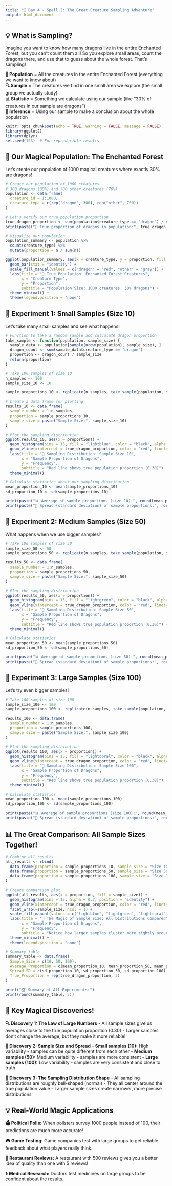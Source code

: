 ```yaml
---
title: "🔮 Day 4 - Spell 2: The Great Creature Sampling Adventure"
output: html_document
---
```


## 💡 What is Sampling?
Imagine you want to know how many dragons live in the entire Enchanted Forest, but you can't count them all! So you explore small areas, count the dragons there, and use that to guess about the whole forest. That's sampling!

**🌲 Population** = All the creatures in the entire Enchanted Forest (everything we want to know about)  
**🔍 Sample** = The creatures we find in one small area we explore (the small group we actually study)  
**📊 Statistic** = Something we calculate using our sample (like "30% of creatures in our sample are dragons")  
**🎯 Inference** = Using our sample to make a conclusion about the whole population

```r
knitr::opts_chunk$set(echo = TRUE, warning = FALSE, message = FALSE)
library(ggplot2)
library(dplyr)
set.seed(123)  # For reproducible results
```

## 🐉 Our Magical Population: The Enchanted Forest
Let's create our population of 1000 magical creatures where exactly 30% are dragons!

```r
# Create our population of 1000 creatures
# 300 dragons (30%) and 700 other creatures (70%)
population <- data.frame(
  creature_id = 1:1000,
  creature_type = c(rep("dragon", 300), rep("other", 700))
)

# Let's verify our true population proportion
true_dragon_proportion <- sum(population$creature_type == "dragon") / nrow(population)
print(paste("🎯 True proportion of dragons in population:", true_dragon_proportion))

# Visualize our population
population_summary <- population %>%
  count(creature_type) %>%
  mutate(proportion = n / sum(n))

ggplot(population_summary, aes(x = creature_type, y = proportion, fill = creature_type)) +
  geom_bar(stat = "identity") +
  scale_fill_manual(values = c("dragon" = "red", "other" = "gray")) +
  labs(title = "🌲 True Population: Enchanted Forest Creatures",
       x = "Creature Type", 
       y = "Proportion",
       subtitle = "Population Size: 1000 creatures, 30% dragons") +
  theme_minimal() +
  theme(legend.position = "none")
```

## 🎣 Experiment 1: Small Samples (Size 10)
Let's take many small samples and see what happens!

```r
# Function to take a random sample and calculate dragon proportion
take_sample <- function(population, sample_size) {
  sample_data <- population[sample(nrow(population), sample_size), ]
  dragon_count <- sum(sample_data$creature_type == "dragon")
  proportion <- dragon_count / sample_size
  return(proportion)
}

# Take 100 samples of size 10
n_samples <- 100
sample_size_10 <- 10

sample_proportions_10 <- replicate(n_samples, take_sample(population, sample_size_10))

# Create a data frame for plotting
results_10 <- data.frame(
  sample_number = 1:n_samples,
  proportion = sample_proportions_10,
  sample_size = paste("Sample Size:", sample_size_10)
)

# Plot the sampling distribution
ggplot(results_10, aes(x = proportion)) +
  geom_histogram(bins = 15, fill = "lightblue", color = "black", alpha = 0.7) +
  geom_vline(xintercept = true_dragon_proportion, color = "red", linetype = "dashed", linewidth = 1) +
  labs(title = "🎲 Sampling Distribution: Sample Size 10",
       x = "Sample Proportion of Dragons", 
       y = "Frequency",
       subtitle = "Red line shows true population proportion (0.30)") +
  theme_minimal()

# Calculate statistics about our sampling distribution
mean_proportion_10 <- mean(sample_proportions_10)
sd_proportion_10 <- sd(sample_proportions_10)

print(paste("📊 Average of sample proportions (size 10):", round(mean_proportion_10, 3)))
print(paste("📏 Spread (standard deviation) of sample proportions:", round(sd_proportion_10, 3)))
```

## 🎣 Experiment 2: Medium Samples (Size 50)
What happens when we use bigger samples?

```r
# Take 100 samples of size 50
sample_size_50 <- 50
sample_proportions_50 <- replicate(n_samples, take_sample(population, sample_size_50))

results_50 <- data.frame(
  sample_number = 1:n_samples,
  proportion = sample_proportions_50,
  sample_size = paste("Sample Size:", sample_size_50)
)

# Plot the sampling distribution
ggplot(results_50, aes(x = proportion)) +
  geom_histogram(bins = 15, fill = "lightgreen", color = "black", alpha = 0.7) +
  geom_vline(xintercept = true_dragon_proportion, color = "red", linetype = "dashed", linewidth = 1) +
  labs(title = "🎯 Sampling Distribution: Sample Size 50",
       x = "Sample Proportion of Dragons", 
       y = "Frequency",
       subtitle = "Red line shows true population proportion (0.30)") +
  theme_minimal()

# Calculate statistics
mean_proportion_50 <- mean(sample_proportions_50)
sd_proportion_50 <- sd(sample_proportions_50)

print(paste("📊 Average of sample proportions (size 50):", round(mean_proportion_50, 3)))
print(paste("📏 Spread (standard deviation) of sample proportions:", round(sd_proportion_50, 3)))
```

## 🎣 Experiment 3: Large Samples (Size 100)
Let's try even bigger samples!

```r
# Take 100 samples of size 100
sample_size_100 <- 100
sample_proportions_100 <- replicate(n_samples, take_sample(population, sample_size_100))

results_100 <- data.frame(
  sample_number = 1:n_samples,
  proportion = sample_proportions_100,
  sample_size = paste("Sample Size:", sample_size_100)
)

# Plot the sampling distribution
ggplot(results_100, aes(x = proportion)) +
  geom_histogram(bins = 15, fill = "lightcoral", color = "black", alpha = 0.7) +
  geom_vline(xintercept = true_dragon_proportion, color = "red", linetype = "dashed", linewidth = 1) +
  labs(title = "🎪 Sampling Distribution: Sample Size 100",
       x = "Sample Proportion of Dragons", 
       y = "Frequency",
       subtitle = "Red line shows true population proportion (0.30)") +
  theme_minimal()

# Calculate statistics
mean_proportion_100 <- mean(sample_proportions_100)
sd_proportion_100 <- sd(sample_proportions_100)

print(paste("📊 Average of sample proportions (size 100):", round(mean_proportion_100, 3)))
print(paste("📏 Spread (standard deviation) of sample proportions:", round(sd_proportion_100, 3)))
```

## 📊 The Great Comparison: All Sample Sizes Together!

```r
# Combine all results
all_results <- rbind(
  data.frame(proportion = sample_proportions_10, sample_size = "Size 10"),
  data.frame(proportion = sample_proportions_50, sample_size = "Size 50"),
  data.frame(proportion = sample_proportions_100, sample_size = "Size 100")
)

# Create comparison plot
ggplot(all_results, aes(x = proportion, fill = sample_size)) +
  geom_histogram(bins = 15, alpha = 0.7, position = "identity") +
  geom_vline(xintercept = true_dragon_proportion, color = "red", linetype = "dashed", linewidth = 1) +
  facet_wrap(~sample_size, ncol = 1) +
  scale_fill_manual(values = c("lightblue", "lightgreen", "lightcoral")) +
  labs(title = "🌟 The Magic of Sample Size: All Distributions Compared",
       x = "Sample Proportion of Dragons", 
       y = "Frequency",
       subtitle = "Notice how larger samples cluster more tightly around the true value!") +
  theme_minimal() +
  theme(legend.position = "none")

# Summary table
summary_table <- data.frame(
  Sample_Size = c(10, 50, 100),
  Average_Proportion = c(mean_proportion_10, mean_proportion_50, mean_proportion_100),
  Spread_SD = c(sd_proportion_10, sd_proportion_50, sd_proportion_100),
  True_Proportion = rep(true_dragon_proportion, 3)
)

print("🏆 Summary of All Experiments:")
print(round(summary_table, 3))
```

## 🎯 Key Magical Discoveries!

**🔍 Discovery 1: The Law of Large Numbers**
- All sample sizes give us averages close to the true population proportion (0.30)
- Larger samples don't change the average, but they make it more reliable!

**📏 Discovery 2: Sample Size and Spread**
- **Small samples (10):** High variability - samples can be quite different from each other
- **Medium samples (50):** Medium variability - samples are more consistent
- **Large samples (100):** Low variability - samples are very consistent and close to truth

**🎪 Discovery 3: The Sampling Distribution Shape**
- All sampling distributions are roughly bell-shaped (normal)
- They all center around the true population value
- Larger sample sizes create narrower, more precise distributions

## 💡 Real-World Magic Applications

**🗳️ Political Polls:** When pollsters survey 1000 people instead of 100, their predictions are much more accurate!

**🎮 Game Testing:** Game companies test with large groups to get reliable feedback about what players really think.

**🍕 Restaurant Reviews:** A restaurant with 500 reviews gives you a better idea of quality than one with 5 reviews!

**⚕️ Medical Research:** Doctors test medicines on large groups to be confident about the results.
